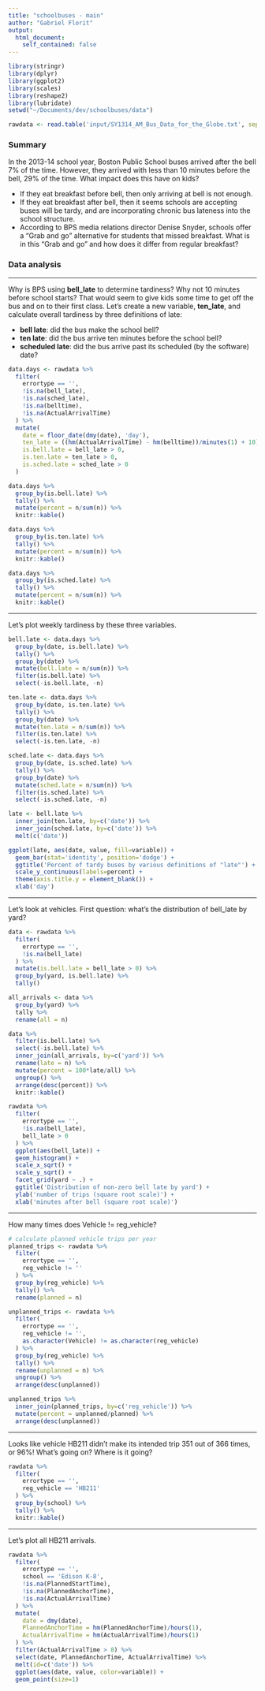 ```yaml
---
title: "schoolbuses - main"
author: "Gabriel Florit"
output:
  html_document:
    self_contained: false
---
```


```r
library(stringr)
library(dplyr)
library(ggplot2)
library(scales)
library(reshape2)
library(lubridate)
setwd("~/Documents/dev/schoolbuses/data")
```

```r
rawdata <- read.table('input/SY1314_AM_Bus_Data_for_the_Globe.txt', sep='\t', header=TRUE)
```

### Summary

In the 2013-14 school year, Boston Public School buses arrived after the bell 7% of the time. However, they arrived with less than 10 minutes before the bell, 29% of the time. What impact does this have on kids?

- If they eat breakfast before bell, then only arriving at bell is not enough.
- If they eat breakfast after bell, then it seems schools are accepting buses will be tardy, and are incorporating chronic bus lateness into the school structure. 
- According to BPS media relations director Denise Snyder, schools offer a "Grab and go" alternative for students that missed breakfast. What is in this "Grab and go" and how does it differ from regular breakfast?

### Data analysis

****
Why is BPS using **bell_late** to determine tardiness? Why not 10 minutes before school starts? That would seem to give kids some time to get off the bus and on to their first class. Let's create a new variable, **ten_late**, and calculate overall tardiness by three definitions of late:

- **bell late**: did the bus make the school bell?
- **ten late**: did the bus arrive ten minutes before the school bell?
- **scheduled late**: did the bus arrive past its scheduled (by the software) date?
```r
data.days <- rawdata %>%
  filter(
    errortype == '',
    !is.na(bell_late),
    !is.na(sched_late),
    !is.na(belltime),
    !is.na(ActualArrivalTime)
  ) %>%
  mutate(
    date = floor_date(dmy(date), 'day'),
    ten_late = ((hm(ActualArrivalTime) - hm(belltime))/minutes(1) + 10),
    is.bell.late = bell_late > 0,
    is.ten.late = ten_late > 0,
    is.sched.late = sched_late > 0
  )

data.days %>%
  group_by(is.bell.late) %>%
  tally() %>%
  mutate(percent = n/sum(n)) %>%
  knitr::kable()

data.days %>%
  group_by(is.ten.late) %>%
  tally() %>%
  mutate(percent = n/sum(n)) %>%
  knitr::kable()

data.days %>%
  group_by(is.sched.late) %>%
  tally() %>%
  mutate(percent = n/sum(n)) %>%
  knitr::kable()
```

****
Let's plot weekly tardiness by these three variables.
```r
bell.late <- data.days %>%
  group_by(date, is.bell.late) %>%
  tally() %>%
  group_by(date) %>%
  mutate(bell.late = n/sum(n)) %>%
  filter(is.bell.late) %>%
  select(-is.bell.late, -n)

ten.late <- data.days %>%
  group_by(date, is.ten.late) %>%
  tally() %>%
  group_by(date) %>%
  mutate(ten.late = n/sum(n)) %>%
  filter(is.ten.late) %>%
  select(-is.ten.late, -n)

sched.late <- data.days %>%
  group_by(date, is.sched.late) %>%
  tally() %>%
  group_by(date) %>%
  mutate(sched.late = n/sum(n)) %>%
  filter(is.sched.late) %>%
  select(-is.sched.late, -n)

late <- bell.late %>%
  inner_join(ten.late, by=c('date')) %>%
  inner_join(sched.late, by=c('date')) %>%
  melt(c('date'))

ggplot(late, aes(date, value, fill=variable)) +
  geom_bar(stat='identity', position='dodge') +
  ggtitle('Percent of tardy buses by various definitions of "late"') +
  scale_y_continuous(labels=percent) +
  theme(axis.title.y = element_blank()) +
  xlab('day')
```

****
Let's look at vehicles. First question: what's the distribution of bell_late by yard?
```r
data <- rawdata %>%
  filter(
    errortype == '',
    !is.na(bell_late)
  ) %>%
  mutate(is.bell.late = bell_late > 0) %>%
  group_by(yard, is.bell.late) %>%
  tally()

all_arrivals <- data %>%
  group_by(yard) %>%
  tally %>%
  rename(all = n)

data %>%
  filter(is.bell.late) %>%
  select(-is.bell.late) %>%
  inner_join(all_arrivals, by=c('yard')) %>%
  rename(late = n) %>%
  mutate(percent = 100*late/all) %>%
  ungroup() %>%
  arrange(desc(percent)) %>%
  knitr::kable()

rawdata %>%
  filter(
    errortype == '',
    !is.na(bell_late),
    bell_late > 0
  ) %>%
  ggplot(aes(bell_late)) +
  geom_histogram() +
  scale_x_sqrt() +
  scale_y_sqrt() +
  facet_grid(yard ~ .) +
  ggtitle('Distribution of non-zero bell late by yard') +
  ylab('number of trips (square root scale)') +
  xlab('minutes after bell (square root scale)')
```

****
How many times does Vehicle != reg_vehicle?
```r
# calculate planned vehicle trips per year
planned_trips <- rawdata %>%
  filter(
    errortype == '',
    reg_vehicle != ''
  ) %>%
  group_by(reg_vehicle) %>%
  tally() %>%
  rename(planned = n)

unplanned_trips <- rawdata %>%
  filter(
    errortype == '',
    reg_vehicle != '',
    as.character(Vehicle) != as.character(reg_vehicle)
  ) %>%
  group_by(reg_vehicle) %>%  
  tally() %>%
  rename(unplanned = n) %>%
  ungroup() %>%
  arrange(desc(unplanned))

unplanned_trips %>%
  inner_join(planned_trips, by=c('reg_vehicle')) %>%
  mutate(percent = unplanned/planned) %>%
  arrange(desc(unplanned))
```

****
Looks like vehicle HB211 didn't make its intended trip 351 out of 366 times, or 96%! What's going on? Where is it going?
```r
rawdata %>%
  filter(
    errortype == '',
    reg_vehicle == 'HB211'
  ) %>%
  group_by(school) %>%
  tally() %>%
  knitr::kable()
```

****
Let's plot all HB211 arrivals.
```r
rawdata %>%
  filter(
    errortype == '',
    school == 'Edison K-8',
    !is.na(PlannedStartTime),
    !is.na(PlannedAnchorTime),
    !is.na(ActualArrivalTime)
  ) %>%
  mutate(
    date = dmy(date),
    PlannedAnchorTime = hm(PlannedAnchorTime)/hours(1),
    ActualArrivalTime = hm(ActualArrivalTime)/hours(1)
  ) %>%
  filter(ActualArrivalTime > 8) %>%
  select(date, PlannedAnchorTime, ActualArrivalTime) %>%
  melt(id=c('date')) %>%
  ggplot(aes(date, value, color=variable)) +
  geom_point(size=1)
```





